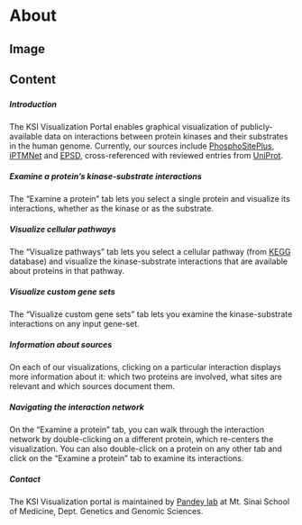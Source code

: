 
# About 

## Image {data-width="300px"}
### {}


## Content
### {}
##### Introduction
The KSI Visualization Portal enables graphical visualization of publicly-available data on interactions between protein kinases and their substrates in the human genome. Currently, our sources include [PhosphoSitePlus](https://www.phosphosite.org), [iPTMNet](https://research.bioinformatics.udel.edu/iptmnet/) and [EPSD](http://epsd.biocuckoo.cn/), cross-referenced with reviewed entries from [UniProt](https://www.uniprot.org/).

##### Examine a protein's kinase-substrate interactions
The "Examine a protein" tab lets you select a single protein and visualize its interactions, whether as the kinase or as the substrate. 

##### Visualize cellular pathways
The "Visualize pathways" tab lets you select a cellular pathway (from [KEGG](https://www.genome.jp/kegg/pathway.html) database) and visualize the kinase-substrate interactions that are available about proteins in that pathway.

##### Visualize custom gene sets
The "Visualize custom gene sets" tab lets you examine the kinase-substrate interactions on any input gene-set.

##### Information about sources
On each of our visualizations, clicking on a particular interaction displays more information about it: which two proteins are involved, what sites are relevant and which sources document them.

##### Navigating the interaction network
On the "Examine a protein" tab, you can walk through the interaction network by double-clicking on a different protein, which re-centers the visualization. You can also double-click on a protein on any other tab and click on the "Examine a protein" tab to examine its interactions.

##### Contact
The KSI Visualization portal is maintained by [Pandey lab](https://gpandeylab.org/) at Mt. Sinai School of Medicine, Dept. Genetics and Genomic Sciences.